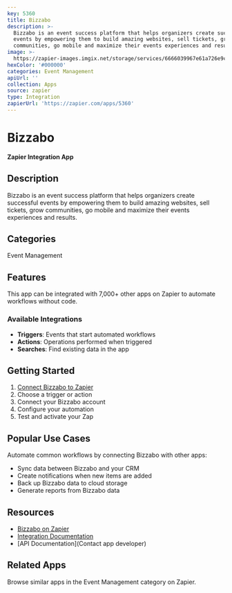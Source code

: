 ```yaml
---
key: 5360
title: Bizzabo
description: >-
  Bizzabo is an event success platform that helps organizers create successful
  events by empowering them to build amazing websites, sell tickets, grow
  communities, go mobile and maximize their events experiences and results.
image: >-
  https://zapier-images.imgix.net/storage/services/6666039967e61a726e9cd0578791c04f.png?auto=format%2Ccompress&ixlib=python-3.0.0&q=50
hexColor: '#000000'
categories: Event Management
apiUrl: ''
collection: Apps
source: zapier
type: Integration
zapierUrl: 'https://zapier.com/apps/5360'
---
```

# Bizzabo

**Zapier Integration App**

## Description

Bizzabo is an event success platform that helps organizers create successful events by empowering them to build amazing websites, sell tickets, grow communities, go mobile and maximize their events experiences and results.

## Categories

Event Management

## Features

This app can be integrated with 7,000+ other apps on Zapier to automate workflows without code.

### Available Integrations

- **Triggers**: Events that start automated workflows
- **Actions**: Operations performed when triggered
- **Searches**: Find existing data in the app

## Getting Started

1. [Connect Bizzabo to Zapier](https://zapier.com/apps/5360)
2. Choose a trigger or action
3. Connect your Bizzabo account
4. Configure your automation
5. Test and activate your Zap

## Popular Use Cases

Automate common workflows by connecting Bizzabo with other apps:

- Sync data between Bizzabo and your CRM
- Create notifications when new items are added
- Back up Bizzabo data to cloud storage
- Generate reports from Bizzabo data

## Resources

- [Bizzabo on Zapier](https://zapier.com/apps/5360)
- [Integration Documentation](https://zapier.com/apps/5360/integrations)
- [API Documentation](Contact app developer)

## Related Apps

Browse similar apps in the Event Management category on Zapier.
